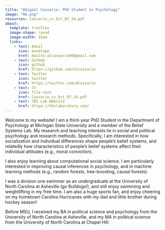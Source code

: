 ```yaml
---
title: "Abigail Cassario: PhD Student in Psychology"
image: "Me.png"
resources: Cassario_cv_Oct_07_24.pdf
about:  
  template: trestles
  image-shape: round
  image-width: 15em
  links: 
    - text: Email
      icon: envelope
      href: mailto:alcassario96@gmail.com
    - text: GitHub
      icon: github
      href: https://github.com/alcassario
    - text: Twitter
      icon: twitter
      href: https://twitter.com/ACassario
    - text: CV
      icon: file-text
      href: Cassario_cv_Oct_07_24.pdf
    - text: TBS Lab Website
      href: https://tbslaboratory.com/
---
```


:::{#ppc}
Welcome to my website! I am a third-year PhD Student in the Department of Psychology at Michigan State University and a member of the Belief Systems Lab. My research and teaching interests lie in social and political psychology and research methods. Specifically, I am interested in how socialization and individual differences shape people's belief systems, and relatedly how characteristics of people's belief systems affect their individual attitudes (e.g., moral conviction).

I also enjoy learning about computational social science. I am particularly interested in improving causal inferences in psychology, and in machine learning methods (e.g., random forests, tree-boosting, causal forests). 

I was a division one swimmer as an undergraduate at the University of North Carolina at Asheville (go Bulldogs!), and still enjoy swimming and weightlifting in my free time. I am also a huge sports fan, and enjoy cheering on my hometown Carolina Hurricanes with my dad and little brother during hockey season!

Before MSU, I received my BA in political science and psychology from the University of North Carolina at Asheville, and my MA in political science from the University of North Carolina at Chapel Hill.
:::

